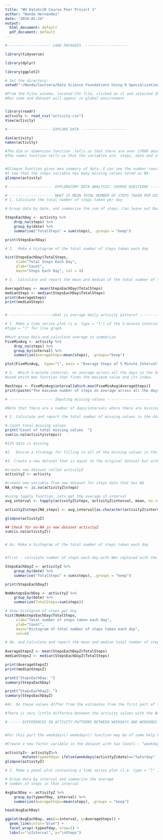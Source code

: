 ---
title: "WH DataSciR Course Peer Project 1"
author: "Wanda Hernandez"
date: "2024-01-24"
output:
  html_document: default
  pdf_document: default
---


```{r echo = TRUE}
#-------------------- LOAD PACKAGES  --------------------

library(tidyverse)

library(dplyr)

library(ggplot2)


```

```{r echo = TRUE}

# Set the directory:
setwd("~/Wanda/Coursera/Data Science Foundations Using R Specialization/5 Reproducible Research/WK2 Coding Standards in R")

```


```{r  echo = TRUE}
#From the Files window, located CSV file, clicked on it and selected IMPORT DATASET.#Copied and pasted code provided to import dataset.
#Run code and dataset will appear in global environment


library(readr)
activity <- read_csv("activity.csv")
View(activity)

```

```{r  echo = TRUE}

#-------------------- EXPLORE DATA  --------------------

dim(activity)
names(activity)

#The dim or dimension function  tells us that there are over 17000 observations(rows) and 3 variables(columns).
#The names function tells us that the variables are  steps, date and intervals.



```

```{r echo = TRUE}
#Glimpse function gives mea summary of data. I can see the number rows(observations) and columns(variables)
#I see that the steps variable has many missing values noted as NA.
glimpse(activity)


```

```{r echo = TRUE}
# -------------------- EXPLORATORY DATA ANALYSIS: COURSE QUESTIONS --------------------

# -------------------- WHAT IS MEAN TOTAL NUMBER OF STEPS TAKEN PER DAY? --------------------
# 1. Calculate the total number of steps taken per day

# Group data by date, and summarize the sum of steps. Can leave out Nas.

StepsEachDay <- activity %>% 
    drop_na(steps) %>% 
    group_by(date) %>% 
    summarise("TotalSteps" = sum(steps), .groups = "keep")

print(StepsEachDay)

```

```{r echo = TRUE}

# 2.  Make a histogram of the total number of steps taken each day

hist(StepsEachDay$TotalSteps,
     xlab="Total Steps Each Day", 
     ylab="Count", 
     main="Steps Each Day", col = 4)


```

```{r echo = TRUE}

# 3.  Calculate and report the mean and median of the total number of steps taken per day

AverageSteps <- mean(StepsEachDay$TotalSteps)
medianSteps <- median(StepsEachDay$TotalSteps)
print(AverageSteps)
print(medianSteps)



```

```{r echo = TRUE}


# --------------------what is average daily activity pattern? ---------------------

# 1. Make a time series plot (i.e. type = "l") of the 5-minute interval (x-axis) and the average number of steps taken, averaged across all days (y-axis)
#type = "l" for line graph

#Must group data and calculate average in summarize
FiveMinAvg <- activity %>%
    drop_na(steps) %>% 
    group_by(interval) %>%
    summarize(AverageSteps=mean(steps), .groups="keep")

plot(FiveMinAvg,  type="l", main = "Average Steps of 5 Minute Interval", col = 3)


```

```{r echo = TRUE}


# 2.  Which 5-minute interval, on average across all the days in the dataset, contains the maximum number of steps?
#used which max function that finds the maximum value and its index.

MaxSteps <- FiveMinAvg$interval[which.max(FiveMinAvg$AverageSteps)]
print(paste("The maximum number of steps on average across all the days is", MaxSteps))

```

```{r echo = TRUE}

# -------------------- Imputing missing values --------------------

#Note that there are a number of days/intervals where there are missing values (coded as NA). The presence of missing days may introduce bias into some calculations or summaries of the data.

# 1. Calculate and report the total number of missing values in the dataset (i.e. the total number of rows with NAs)

# count total missing values 
print("Count of total missing values  ")
sum(is.na(activity$steps))

#13% data is missing


```


```{r echo = TRUE}

#2.  Devise a strategy for filling in all of the missing values in the dataset. The strategy does not need to be sophisticated. For example, you could use the mean/median for that day, or the mean for that 5-minute interval, etc.

#3. Create a new dataset that is equal to the original dataset but with the missing data filled in.

#create new dataset called activityZ
activityZ <- activity

#create new variable from new dataset for steps data that has NA
NA_steps <- is.na(activityZ$steps)

#using tapply function, lets get the average of interval
avg_interval <- tapply(activityZ$steps, activityZ$interval, mean, na.rm=TRUE, simplify = TRUE)

activityZ$steps[NA_steps] <- avg_interval[as.character(activityZ$interval[NA_steps])]

glimpse(activityZ)

## Check for no-NA in new dataset activityZ
sum(is.na(activityZ))



```

```{r echo = TRUE}

# 4a. Make a histogram of the total number of steps taken each day 


#first - calculate number of steps each day with NAs replaced with the median

StepsEachDayZ <- activityZ %>% 
    group_by(date) %>% 
    summarise("TotalSteps" = sum(steps), .groups = "keep")

print(StepsEachDayZ)


```

```{r echo = TRUE}

NoNAstepsEachDay <- activityZ %>% 
    group_by(date) %>% 
    summarize(TotalSteps=sum(steps))

# Show histogram of steps per day
hist(NoNAstepsEachDay$TotalSteps, 
     xlab="Total number of steps taken each day", 
     ylab="Count", 
     main="Histogram of total number of steps taken each day",
     col=6)


```

```{r echo = TRUE}

# 4b. and Calculate and report the mean and median total number of steps taken per day. Do these values differ from the estimates from the first part of the assignment? What is the impact of imputing missing data on the estimates of the total daily number of steps?
    
AverageStepsZ <- mean(StepsEachDayZ$TotalSteps)
medianStepsZ <- median(StepsEachDayZ$TotalSteps)

print(AverageStepsZ)
print(medianStepsZ)


```

```{r echo = TRUE}

print("StepsEachDay: ")
summary(StepsEachDay)

print("StepsEachDayZ: ")
summary(StepsEachDayZ)


```
```{r echo = TRUE}

#4c. Do these values differ from the estimates from the first part of the assignment? What is the impact of imputing missing data on the estimates of the total daily number of steps?

#There is very little differnce between the activity values with the NAs and when they are replaced. The mean and median and mean are the same.

```

```{r echo = TRUE}

# ----- DIFFERENCES IN ACTIVITY PATTERNS BETWEEN WEEKDAYS AND WEEKENDS -----


#For this part the weekdays() weekdays() function may be of some help here. Use the dataset with the filled-in missing values for this part.

#Create a new factor variable in the dataset with two levels – “weekday” and “weekend” indicating whether a given date is a weekday or weekend day.

activityZ<- activityZ%>%
        mutate(typeofday= ifelse(weekdays(activityZ$date)=="Saturday" | weekdays(activityZ$date)=="Sunday", "Weekend", "Weekday"))
glimpse(activityZ)

```

```{r echo = TRUE}

# 2. Make a panel plot containing a time series plot (i.e. type = "l" ) of the 5-minute interval (x-axis) and the average number of steps taken, averaged across all weekday days or weekend days (y-axis). See the README file in the GitHub repository to see an example of what this plot should look like using simulated data.

# Group data by interval and summarize the average
# number of steps in that interval

AvgEachDay <- activityZ %>%
    group_by(typeofday, interval) %>%
    summarize(AverageSteps=mean(steps), .groups = "keep")

head(AvgEachDay)

```
```{r echo = TRUE}

ggplot(AvgEachDay, aes(x=interval, y=AverageSteps)) + 
  geom_line(color="blue") + 
  facet_wrap(~typeofday, nrow=2) +
  labs(x="\nInterval", y="\nSteps")

```

